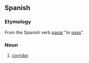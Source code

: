 ==Spanish==

===Etymology===
From the Spanish verb [[pasar]] "to [[pass]]".

===Noun===
{{es-noun-m}}

# [[corridor]].